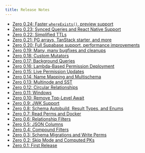 ```yaml
---
title: Release Notes
---
```


- [Zero 0.24: Faster `whereExists()`, preview support](/docs/release-notes/0.24)
- [Zero 0.23: Synced Queries and React Native Support](/docs/release-notes/0.23)
- [Zero 0.22: Simplified TTLs](/docs/release-notes/0.22)
- [Zero 0.21: PG arrays, TanStack starter, and more](/docs/release-notes/0.21)
- [Zero 0.20: Full Supabase support, performance improvements](/docs/release-notes/0.20)
- [Zero 0.19: Many, many bugfixes and cleanups](/docs/release-notes/0.19)
- [Zero 0.18: Custom Mutators](/docs/release-notes/0.18)
- [Zero 0.17: Background Queries](/docs/release-notes/0.17)
- [Zero 0.16: Lambda-Based Permission Deployment](/docs/release-notes/0.16)
- [Zero 0.15: Live Permission Updates](/docs/release-notes/0.15)
- [Zero 0.14: Name Mapping and Multischema](/docs/release-notes/0.14)
- [Zero 0.13: Multinode and SST](/docs/release-notes/0.13)
- [Zero 0.12: Circular Relationships](/docs/release-notes/0.12)
- [Zero 0.11: Windows](/docs/release-notes/0.11)
- [Zero 0.10: Remove Top-Level Await](/docs/release-notes/0.10)
- [Zero 0.9: JWK Support](/docs/release-notes/0.9)
- [Zero 0.8: Schema Autobuild, Result Types, and Enums](/docs/release-notes/0.8)
- [Zero 0.7: Read Perms and Docker](/docs/release-notes/0.7)
- [Zero 0.6: Relationship Filters](/docs/release-notes/0.6)
- [Zero 0.5: JSON Columns](/docs/release-notes/0.5)
- [Zero 0.4: Compound Filters](/docs/release-notes/0.4)
- [Zero 0.3: Schema Migrations and Write Perms](/docs/release-notes/0.3)
- [Zero 0.2: Skip Mode and Computed PKs](/docs/release-notes/0.2)
- [Zero 0.1: First Release](/docs/release-notes/0.1)
